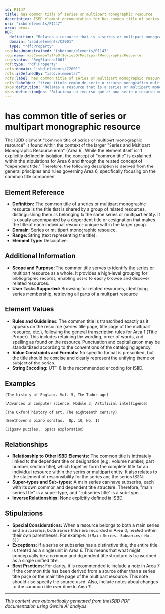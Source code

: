 ```yaml
---
id: P1147
title: has common title of series or multipart monographic resource
description: ISBD element documentation for has common title of series or multipart monographic resource
uri: "isbd:elements/P1147"
area: area1
RDF:
  definition: "Relates a resource that is a series or multipart monographic resource to that part of the title that is carried by a group of related resources in addition to their different section titles."
  domain: "isbd:elements/C2001"
  type: "rdf:Property"
reg:hasUnconstrained: "isbd:unc/elements/P1147"
reg:name: hasCommonTitleOfSeriesOrMultipartMonographicResource
reg:status: "RegStatus:1001"
rdf:type: "rdf:Property"
rdfs:domain: "isbd:elements/C2001"
rdfs:isDefinedBy: "isbd:elements/"
rdfs:label: has common title of series or multipart monographic resource
rdfs:label@es: "tiene título común de serie o recurso monográfico multiparte"
skos:definition: "Relates a resource that is a series or multipart monographic resource to that part of the title that is carried by a group of related resources in addition to their different section titles."
skos:definition@es: "Relaciona un recurso que es una serie o recurso monográfico multiparte con aquella parte del título que es común a un grupo de recursos relacionados que tienen también sus títulos de sección diferentes."
---
```

# has common title of series or multipart monographic resource

The ISBD element "common title of series or multipart monographic resource" is found within the context of the larger "Series and Multipart Monographic Resource Area" (Area 6).  While the element itself isn't explicitly defined in isolation, the concept of "common title" is explained within the stipulations for Area 6 and through the related concept of "dependent title." Therefore, the following description is derived from the general principles and rules governing Area 6, specifically focusing on the common title component.

## Element Reference

- **Definition:** The common title of a series or multipart monographic resource is the title that is shared by a group of related resources, distinguishing them as belonging to the same series or multipart entity. It is usually accompanied by a dependent title or designation that makes the title of each individual resource unique within the larger group.
- **Domain:** Series or multipart monographic resource.
- **Range:** String (text representing the title).
- **Element Type:** Descriptive.


## Additional Information

- **Scope and Purpose:** The common title serves to identify the series or multipart resource as a whole. It provides a high-level grouping for bibliographic records, enabling users to easily browse and discover related resources.
- **User Tasks Supported:** Browsing for related resources, identifying series membership, retrieving all parts of a multipart resource.


## Element Values

- **Rules and Guidelines:** The common title is transcribed exactly as it appears on the resource (series title page, title page of the multipart resource, etc.), following the general transcription rules for Area 1 (Title Proper). This includes retaining the wording, order of words, and spelling as found on the resource. Punctuation and capitalization may be standardized according to the conventions of the cataloging agency.
- **Value Constraints and Formats:** No specific format is prescribed, but the title should be concise and clearly represent the unifying theme or subject of the series.
- **String Encoding:**  UTF-8 is the recommended encoding for ISBD.


## Examples

```
(The history of England. Vol. 5, The Tudor age)
```

```
(Advances in computer science. Module 3, Artificial intelligence)
```

```
(The Oxford history of art. The eighteenth century) 
```

```
(Beethoven's piano sonatas.  Op. 10, No. 1)
```

```
(Jigsaw puzzles.  Space exploration)
```



## Relationships

- **Relationship to Other ISBD Elements:**  The common title is intimately linked to the dependent title or designation (e.g., volume number, part number, section title), which together form the complete title for an individual resource within the series or multipart entity.  It also relates to the statement of responsibility for the series and the series ISSN.
- **Super-types and Sub-types:** A main series can have subseries, each with its own common and dependent title structure.  Therefore, "main series title" is a super-type, and "subseries title" is a sub-type.
- **Inverse Relationships:**  None explicitly defined in ISBD.


## Stipulations

- **Special Considerations:** When a resource belongs to both a main series and a subseries, both series titles are recorded in Area 6, nested within their own parentheses. For example: `((Main Series. Subseries; No. 5))`
- **Exceptions:** If a series or subseries has a distinctive title, the entire title is treated as a single unit in Area 6.  This means that what might conceptually be a common and dependent title structure is transcribed as a single unified title.
- **Best Practices:** For clarity, it is recommended to include a note in Area 7 if the common title has been derived from a source other than a series title page or the main title page of the multipart resource. This note should also specify the source used. Also, include notes about changes to the common title over time in Area 7.


---

*This content was automatically generated from the ISBD PDF documentation using Gemini AI analysis.*
